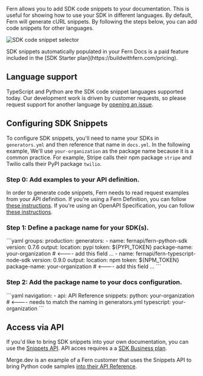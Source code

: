 Fern allows you to add SDK code snippets to your documentation. This is useful for showing how to use your SDK in different languages. By default, Fern will generate cURL snippets. By following the steps below, you can add code snippets for other languages.

![SDK code snippet selector](https://fern-image-hosting.s3.amazonaws.com/sdk-code-snippets.png)

<Callout intent="info">
SDK snippets automatically populated in your Fern Docs is a paid feature included in the [SDK Starter plan](https://buildwithfern.com/pricing). 
</Callout>

## Language support

TypeScript and Python are the SDK code snippet languages supported today. Our development work is driven by customer requests, so please request support for another language by [opening an issue](https://github.com/fern-api/fern/issues/new/choose).

## Configuring SDK Snippets

To configure SDK snippets, you'll need to name your SDKs in `generators.yml` and then reference that name in `docs.yml`. In the following example, We'll use `your-organization` as the package name because it is a common practice. For example, Stripe calls their npm package `stripe` and Twilio calls their PyPI package `twilio`.

### Step 0: Add examples to your API definition. 

In order to generate code snippets, Fern needs to read request examples from your API definition. If you're using a Fern Definition, you can follow [these instructions](/api-definition/fern-definition/examples). If you're using an OpenAPI Specification, you can follow [these instructions](https://swagger.io/docs/specification/adding-examples/).

### Step 1: Define a package name for your SDK(s).

<CodeBlock title="generators.yml">
```yaml
groups:
  production:
    generators:
      - name: fernapi/fern-python-sdk
        version: 0.7.6
        output:
          location: pypi
          token: ${PYPI_TOKEN}
          package-name: your-organization # <---- add this field
        ...
     - name: fernapi/fern-typescript-node-sdk
        version: 0.9.0
        output:
          location: npm
          token: ${NPM_TOKEN}
          package-name: your-organization # <---- add this field
        ...        
```
</CodeBlock>          

### Step 2: Add the package name to your docs configuration. 

<CodeBlock title="docs.yml">
```yaml 
navigation:
  - api: API Reference
    snippets:
      python: your-organization  # <---- needs to match the naming in generators.yml
      typescript: your-organization 
```
</CodeBlock>

## Access via API

If you'd like to bring SDK snippets into your own documentation, you can use the [Snippets API](/api-reference/reference/snippets). API acces requires a a [SDK Business plan](https://buildwithfern.com/pricing). 

Merge.dev is an example of a Fern customer that uses the Snippets API to bring Python code samples [into their API Reference](https://docs.merge.dev/hris/employees/#employees_list).